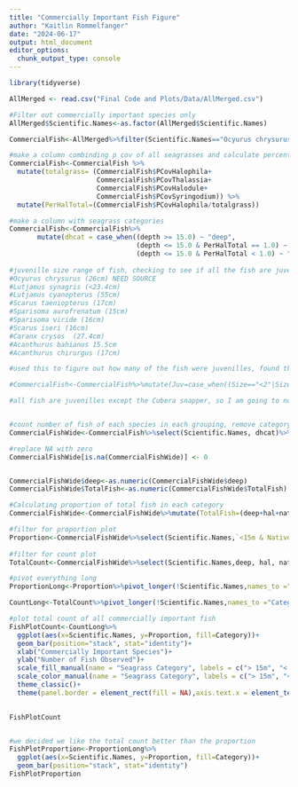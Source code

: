 ```yaml
---
title: "Commercially Important Fish Figure"
author: "Kaitlin Rommelfanger"
date: "2024-06-17"
output: html_document
editor_options: 
  chunk_output_type: console
---
```


```r
library(tidyverse)

AllMerged <- read.csv("Final Code and Plots/Data/AllMerged.csv")

#Filter out commercially important species only 
AllMerged$Scientific.Names<-as.factor(AllMerged$Scientific.Names)

CommercialFish<-AllMerged%>%filter(Scientific.Names=="Ocyurus chrysurus"|Scientific.Names=="Lutjanus synagris"|Scientific.Names=="Lutjanus cyanopterus"|Scientific.Names=="Scarus taeniopterus"|Scientific.Names=="Sparisoma aurofrenatum"|Scientific.Names=="Sparisoma viride"|Scientific.Names=="Scarus iseri"|Scientific.Names=="Caranx crysos"|Scientific.Names=="Acanthurus bahianus"|Scientific.Names=="Acanthurus chirurgus")

#make a column combinding p cov of all seagrasses and calculate percent of total that is halophila 
CommercialFish<-CommercialFish %>% 
  mutate(totalgrass= (CommercialFish$PCovHalophila+
                      CommercialFish$PCovThalassia+
                      CommercialFish$PCovHalodule+
                      CommercialFish$PCovSyringodium)) %>% 
  mutate(PerHalTotal=(CommercialFish$PCovHalophila/totalgrass))

#make a column with seagrass categories 
CommercialFish<-CommercialFish%>% 
       mutate(dhcat = case_when((depth >= 15.0) ~ "deep",
                                (depth <= 15.0 & PerHalTotal == 1.0) ~ "hal",
                                (depth <= 15.0 & PerHalTotal < 1.0) ~ "native" ))                                     
                                     
#juvenille size range of fish, checking to see if all the fish are juveniles  
#Ocyurus chrysurus (26cm) NEED SOURCE
#Lutjanus synagris (<23.4cm)
#Lutjanus cyanopterus (55cm)
#Scarus taeniopterus (17cm)
#Sparisoma aurofrenatum (15cm)
#Sparisoma viride (16cm)
#Scarus iseri (16cm)
#Caranx crysos  (27.4cm)
#Acanthurus bahianus 15.5cm
#Acanthurus chirurgus (17cm)

#used this to figure out how many of the fish were juvenilles, found that all were except Cubera Snapper

#CommercialFish<-CommercialFish%>%mutate(Juv=case_when((Size=="<2"|Size=="3-4cm"|Size=="2-3cm"|Size=="4-5cm"|Size=="6-10cm"|Size=="11-15cm")~"<15cm", (Size=="16-20cm")~"15-20cm", (Size=="21")~"21", (Size=="100")~"100"))

#all fish are juvenilles except the Cubera snapper, so I am going to note that the cubera snapper is not juvenille in results/discussion


#count number of fish of each species in each grouping, remove category with no seagrass, 
CommercialFishWide<-CommercialFish%>%select(Scientific.Names, dhcat)%>%group_by(dhcat,Scientific.Names)%>%summarise(number=length(Scientific.Names))%>%pivot_wider(names_from = dhcat, values_from = number)%>%select(Scientific.Names,deep,hal,native)

#replace NA with zero
CommercialFishWide[is.na(CommercialFishWide)] <- 0


CommercialFishWide$deep<-as.numeric(CommercialFishWide$deep)
CommercialFishWide$TotalFish<-as.numeric(CommercialFishWide$TotalFish)

#Calculating proportion of total fish in each category 
CommercialFishWide<-CommercialFishWide%>%mutate(TotalFish=(deep+hal+native))%>%mutate(">15m"=(deep/TotalFish), "<15m & 100% Halophila"=(hal/TotalFish), "<15m & Natives Present"=(native/TotalFish))

#filter for proportion plot
Proportion<-CommercialFishWide%>%select(Scientific.Names,`<15m & Natives Present`,`<15m & 100% Halophila`,`>15m`)
  
#filter for count plot
TotalCount<-CommercialFishWide%>%select(Scientific.Names,deep, hal, native)

#pivot everything long
ProportionLong<-Proportion%>%pivot_longer(!Scientific.Names,names_to ="Category", values_to = "Proportion")

CountLong<-TotalCount%>%pivot_longer(!Scientific.Names,names_to ="Category", values_to = "Proportion")

#plot total count of all commercially important fish 
FishPlotCount<-CountLong%>%
  ggplot(aes(x=Scientific.Names, y=Proportion, fill=Category))+
  geom_bar(position="stack", stat="identity")+
  xlab("Commercially Important Species")+
  ylab("Number of Fish Observed")+
  scale_fill_manual(name = "Seagrass Category", labels = c("> 15m", "< 15m & 100% Halophila","< 15m & Native Present"),values = c("#56B4E9","#F0E442","#CC79A7"))+
  scale_color_manual(name = "Seagrass Category", labels = c("> 15m", "< 15m & 100% Halophila","and < 15m & Native Present "), values = c("#56B4E9","#F0E442","#CC79A7"))+
  theme_classic()+
  theme(panel.border = element_rect(fill = NA),axis.text.x = element_text(angle = 45, vjust = 1, hjust=1))
  

FishPlotCount


#we decided we like the total count better than the proportion
FishPlotProportion<-ProportionLong%>%
  ggplot(aes(x=Scientific.Names, y=Proportion, fill=Category))+
  geom_bar(position="stack", stat="identity")
FishPlotProportion
```


